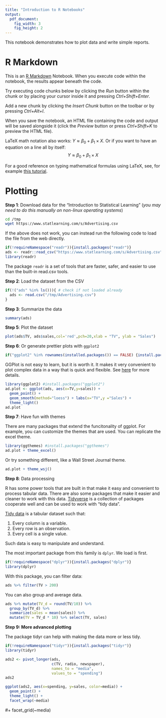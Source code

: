 ```yaml
---
title: "Introduction to R Notebooks"
output:
  pdf_document:
    fig_width: 3
    fig_height: 2
---
```


This notebook demonstrates how to plot data and write simple reports.

# R Markdown

This is an [R Markdown](http://rmarkdown.rstudio.com) Notebook. When you execute code within the notebook, the results appear beneath the code. 

Try executing code chunks below by clicking the *Run* button within the chunk or by placing your cursor inside it and pressing *Ctrl+Shift+Enter*.

Add a new chunk by clicking the *Insert Chunk* button on the toolbar or by pressing *Ctrl+Alt+I*.

When you save the notebook, an HTML file containing the code and output will be saved alongside it (click the *Preview* button or press *Ctrl+Shift+K* to preview the HTML file).

LaTeX math notation also works: $Y \approx \beta_0 + \beta_1 \times X$. Or if you want to have an equation on a line all by itself:
$$ Y \approx \beta_0 + \beta_1 \times X $$

For a good reference on typing mathematical formulas using LaTeX, see, for example [this tutorial](https://en.wikibooks.org/wiki/LaTeX/Mathematics).

# Plotting

**Step 1**: Download data for the "Introduction to Statistical Learning" (*you may need to do this manually on non-linux operating systems*)
```bash
cd /tmp
wget https://www.statlearning.com/s/Advertising.csv
```

If the above does not work, you can instead run the following code to load the file from the web directly.
```r
if(!requireNamespace("readr")){install.packages("readr")}
ads <- readr::read_csv("https://www.statlearning.com/s/Advertising.csv", show_col_types = FALSE)
library(readr)
```
The package `readr` is a set of tools that are faster, safer, and easier to use than the built-in read.csv tools.

**Step 2**: Load the dataset from the CSV
```r
if(!("ads" %in% ls())){ # check if not loaded already
  ads <- read.csv("/tmp/Advertising.csv")  
}
```

**Step 3**: Summarize the data
```r
summary(ads)
```

**Step 5**: Plot the dataset
```r
plot(ads$TV, ads$sales,col='red',pch=20,xlab = "TV", ylab = "Sales")
```

**Step 6**: Or generate prettier plots  with `ggplot2`
```r
if("ggplot2" %in% rownames(installed.packages()) == FALSE) {install.packages("ggplot2")}
```

GGPlot is not easy to learn, but it is worth it. It makes it very convenient to plot complex data in a way that is quick and flexible.  See [here](https://ggplot2.tidyverse.org/) for more details.

```r
library(ggplot2) #install.packages("ggplot2")
ad.plot <- ggplot(ads, aes(x=TV,y=sales)) + 
  geom_point() + 
  geom_smooth(method="loess") + labs(x="TV",y ="Sales") + 
  theme_light()
ad.plot
```

**Step 7**: Have fun with themes

There are many packages that extend the funcitonality of ggplot. For example, you can customize the themes that are used. You can replicate the excel theme.
```r
library(ggthemes) #install.packages("ggthemes")
ad.plot + theme_excel()
```

Or try something different, like a Wall Street Journal theme.
```r
ad.plot + theme_wsj()
```

**Step 8**: Data processing

R has some power tools that are built in that make it easy and convenient to process tabular data. There are also some packages that make it easier and cleaner to work with this data. [Tidyverse](https://www.tidyverse.org/) is a collection of packages cooperate well and can be used to work with "tidy data". 

[Tidy data](https://tidyr.tidyverse.org/articles/tidy-data.html) is a tabular dataset such that:

1. Every column is a variable.
2. Every row is an observation.
3. Every cell is a single value.

Such data is easy to manipulate and understand. 

The most important package from this family is `dplyr`. We load is first.
```r
if(!requireNamespace("dplyr")){install.packages("dplyr")}
library(dplyr)
```
With this package, you can filter data:
```r
ads %>% filter(TV > 200)
```

You can also group and average data.
```r
ads %>% mutate(TV_d = round(TV/10)) %>%
  group_by(TV_d) %>%
  summarize(sales = mean(sales)) %>%
  mutate(TV = TV_d * 10) %>% select(TV, sales)
```

**Step 9: More advanced plotting**

The package tidyr can help with making the data more or less tidy.

```r
if(!requireNamespace("tidyr")){install.packages("tidyr")}
library(tidyr)
```

```r
ads2 <- pivot_longer(ads, 
                     c(TV, radio, newspaper), 
                     names_to = "media",
                     values_to = "spending")
ads2
```


```r
ggplot(ads2, aes(x=spending, y=sales, color=media)) + 
  geom_point() +
  theme_light() +
  facet_wrap(~media)
```


#+ facet_grid(~media)



